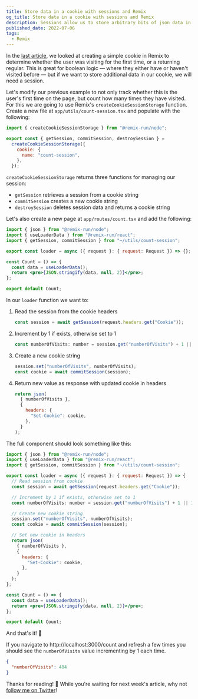 ```yaml
---
title: Store data in a cookie with sessions and Remix
og_title: Store data in a cookie with sessions and Remix
description: Sessions allow us to store arbitrary bits of json data in our cookies. Remix makes this super simple with the createCookieSessionStorage function, which creates helper functions for creating, reading and deleting sessions.
published_date: 2022-07-06
tags:
  - Remix
---
```


In the [last article](https://jonmeyers.io/blog/create-a-simple-cookie-with-remix), we looked at creating a simple cookie in Remix to determine whether the user was visiting for the first time, or a returning regular. This is great for boolean logic — where they either have or haven't visited before — but if we want to store additional data in our cookie, we will need a session.

Let's modify our previous example to not only track whether this is the user's first time on the page, but count how many times they have visited. For this we are going to use Remix's `createCookieSessionStorage` function. Create a new file at `app/utils/count-session.tsx` and populate with the following:

```jsx
import { createCookieSessionStorage } from "@remix-run/node";

export const { getSession, commitSession, destroySession } =
  createCookieSessionStorage({
    cookie: {
      name: "count-session",
    },
  });
```

`createCookieSessionStorage` returns three functions for managing our session:

- `getSession` retrieves a session from a cookie string
- `commitSession` creates a new cookie string
- `destroySession` deletes session data and returns a cookie string

Let's also create a new page at `app/routes/count.tsx` and add the following:

```jsx
import { json } from "@remix-run/node";
import { useLoaderData } from "@remix-run/react";
import { getSession, commitSession } from "~/utils/count-session";

export const loader = async ({ request }: { request: Request }) => {};

const Count = () => {
  const data = useLoaderData();
  return <pre>{JSON.stringify(data, null, 2)}</pre>;
};

export default Count;
```

In our `loader` function we want to:

1. Read the session from the cookie headers

   ```jsx
   const session = await getSession(request.headers.get("Cookie"));
   ```

2. Increment by 1 if exists, otherwise set to 1

   ```jsx
   const numberOfVisits: number = session.get("numberOfVisits") + 1 || 1;
   ```

3. Create a new cookie string

   ```jsx
   session.set("numberOfVisits", numberOfVisits);
   const cookie = await commitSession(session);
   ```

4. Return new value as response with updated cookie in headers

   ```jsx
   return json(
     { numberOfVisits },
     {
       headers: {
         "Set-Cookie": cookie,
       },
     }
   );
   ```

The full component should look something like this:

```jsx
import { json } from "@remix-run/node";
import { useLoaderData } from "@remix-run/react";
import { getSession, commitSession } from "~/utils/count-session";

export const loader = async ({ request }: { request: Request }) => {
  // Read session from cookie
  const session = await getSession(request.headers.get("Cookie"));

  // Increment by 1 if exists, otherwise set to 1
  const numberOfVisits: number = session.get("numberOfVisits") + 1 || 1;

  // Create new cookie string
  session.set("numberOfVisits", numberOfVisits);
  const cookie = await commitSession(session);

  // Set new cookie in headers
  return json(
    { numberOfVisits },
    {
      headers: {
        "Set-Cookie": cookie,
      },
    }
  );
};

const Count = () => {
  const data = useLoaderData();
  return <pre>{JSON.stringify(data, null, 2)}</pre>;
};

export default Count;
```

And that's it! 🎉

If you navigate to http://localhost:3000/count and refresh a few times you should see the `numberOfVisits` value incrementing by 1 each time.

```json
{
  "numberOfVisits": 404
}
```

Thanks for reading! 🙌 While you're waiting for next week's article, why not [follow me on Twitter](https://twitter.com/jonmeyers_io)!
